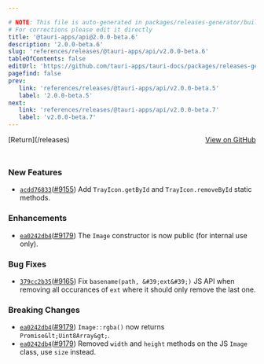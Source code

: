 ```yaml
---

# NOTE: This file is auto-generated in packages/releases-generator/build.ts
# For corrections please edit it directly
title: '@tauri-apps/api@2.0.0-beta.6'
description: '2.0.0-beta.6'
slug: 'references/releases/@tauri-apps/api/v2.0.0-beta.6'
tableOfContents: false
editUrl: 'https://github.com/tauri-apps/tauri-docs/packages/releases-generator/build.ts'
pagefind: false
prev:
   link: 'references/releases/@tauri-apps/api/v2.0.0-beta.5'
   label: '2.0.0-beta.5'
next:
   link: 'references/releases/@tauri-apps/api/v2.0.0-beta.7'
   label: 'v2.0.0-beta.7'
---
```


			

<ReleaseSidebar slug="references/releases/@tauri-apps/api"  packageName="@tauri-apps/api" />

<div style="margin-bottom:3rem; display: flex; justify-content: space-between; align-items: center"><span>[Return](/releases)</span><span><a href="https://github.com/tauri-apps/tauri/releases/tag/@tauri-apps/api-v2.0.0-beta.6">View on GitHub</a></span></div>

### New Features

- [`acdd76833`](https://www.github.com/tauri-apps/tauri/commit/acdd76833db6d81f4012418133d0042220de100b)([#9155](https://www.github.com/tauri-apps/tauri/pull/9155)) Add `TrayIcon.getById` and `TrayIcon.removeById` static methods.

### Enhancements

- [`ea0242db4`](https://www.github.com/tauri-apps/tauri/commit/ea0242db4aa6c127d2bb4a2e275000ba47c9e68c)([#9179](https://www.github.com/tauri-apps/tauri/pull/9179)) The `Image` constructor is now public (for internal use only).

### Bug Fixes

- [`379cc2b35`](https://www.github.com/tauri-apps/tauri/commit/379cc2b3547395474d4b66b4222679cf4538428d)([#9165](https://www.github.com/tauri-apps/tauri/pull/9165)) Fix `basename(path, &#39;ext&#39;)` JS API when removing all occurances of `ext` where it should only remove the last one.

### Breaking Changes

- [`ea0242db4`](https://www.github.com/tauri-apps/tauri/commit/ea0242db4aa6c127d2bb4a2e275000ba47c9e68c)([#9179](https://www.github.com/tauri-apps/tauri/pull/9179)) `Image::rgba()` now returns `Promise&lt;Uint8Array&gt;`.
- [`ea0242db4`](https://www.github.com/tauri-apps/tauri/commit/ea0242db4aa6c127d2bb4a2e275000ba47c9e68c)([#9179](https://www.github.com/tauri-apps/tauri/pull/9179)) Removed `width` and `height` methods on the JS `Image` class, use `size` instead.

